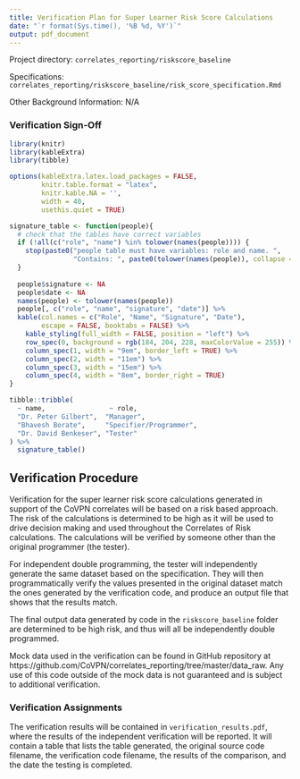 ```yaml
---
title: Verification Plan for Super Learner Risk Score Calculations
date: "`r format(Sys.time(), '%B %d, %Y')`"
output: pdf_document
---
```


Project directory: `correlates_reporting/riskscore_baseline`

Specifications: `correlates_reporting/riskscore_baseline/risk_score_specification.Rmd`

Other Background Information: N/A

### Verification  Sign-Off

```r
library(knitr)
library(kableExtra)
library(tibble)

options(kableExtra.latex.load_packages = FALSE, 
        knitr.table.format = "latex",
        knitr.kable.NA = '',
        width = 40,
        usethis.quiet = TRUE)

signature_table <- function(people){
  # check that the tables have correct variables
  if (!all(c("role", "name") %in% tolower(names(people)))) {
    stop(paste0("people table must have variables: role and name. ",
                "Contains: ", paste0(tolower(names(people)), collapse = ", ")))
  }
  
  people$signature <- NA
  people$date <- NA
  names(people) <- tolower(names(people))
  people[, c("role", "name", "signature", "date")] %>% 
  kable(col.names = c("Role", "Name", "Signature", "Date"),
        escape = FALSE, booktabs = FALSE) %>% 
    kable_styling(full_width = FALSE, position = "left") %>% 
    row_spec(0, background = rgb(184, 204, 228, maxColorValue = 255)) %>% 
    column_spec(1, width = "9em", border_left = TRUE) %>% 
    column_spec(2, width = "11em") %>% 
    column_spec(3, width = "15em") %>% 
    column_spec(4, width = "8em", border_right = TRUE)
}

tibble::tribble(
  ~ name,                ~ role,
  "Dr. Peter Gilbert",  "Manager",
  "Bhavesh Borate",     "Specifier/Programmer",
  "Dr. David Benkeser", "Tester"
) %>% 
  signature_table()

```

## Verification Procedure

Verification for the super learner risk score calculations generated in support of the CoVPN correlates will be based on a risk based approach. The risk of the calculations is determined to be high as it will be used to drive decision making and used throughout the Correlates of Risk calculations. The calculations will be verified by someone other than the original programmer (the tester). 

For independent double programming, the tester will independently generate the same dataset based on the specification. They will then programmatically verify the values presented in the original dataset match the ones generated by the verification code, and produce an output file that shows that the results match. 

The final output data generated by code in the `riskscore_baseline` folder are determined to be high risk, and thus will all be independently double programmed.

Mock data used in the verification can be found in GitHub repository at https://github.com/CoVPN/correlates_reporting/tree/master/data_raw. Any use of this code outside of the mock data is not guaranteed and is subject to additional verification.

### Verification Assignments

The verification results will be contained in `verification_results.pdf`, where the results of the independent verification will be reported. It will contain a table that lists the table generated, the original source code filename, the verification code filename, the results of the comparison, and the date the testing is completed.
